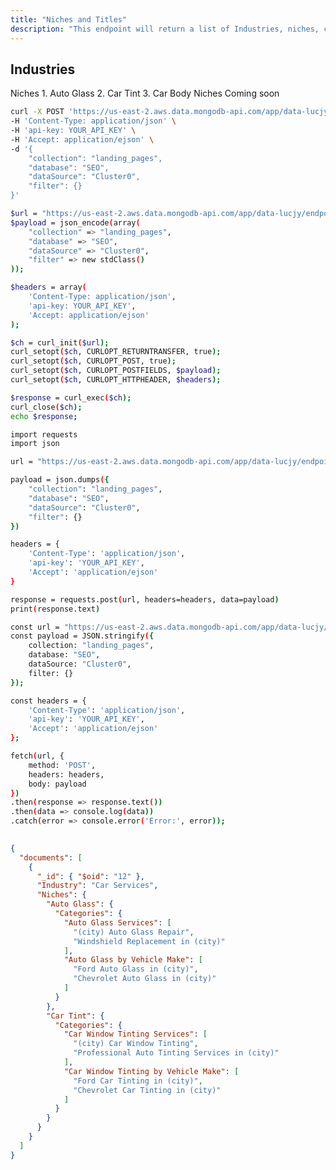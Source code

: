 ```yaml
---
title: "Niches and Titles"
description: "This endpoint will return a list of Industries, niches, categories and titles."
---
```


## Industries

<AccordionGroup>
  <Accordion title="Car Services">
    Niches
        1. Auto Glass
        2. Car Tint
        3. Car Body
  </Accordion>

  <Accordion title="Beauty">
    Niches
        Coming soon
  </Accordion>

</AccordionGroup>

<RequestExample>

```bash cURL
curl -X POST 'https://us-east-2.aws.data.mongodb-api.com/app/data-lucjy/endpoint/data/v1/action/find' \
-H 'Content-Type: application/json' \
-H 'api-key: YOUR_API_KEY' \
-H 'Accept: application/ejson' \
-d '{
    "collection": "landing_pages",
    "database": "SEO",
    "dataSource": "Cluster0",
    "filter": {}
}'

```

```bash PHP
$url = "https://us-east-2.aws.data.mongodb-api.com/app/data-lucjy/endpoint/data/v1/action/find";
$payload = json_encode(array(
    "collection" => "landing_pages",
    "database" => "SEO",
    "dataSource" => "Cluster0",
    "filter" => new stdClass()
));

$headers = array(
    'Content-Type: application/json',
    'api-key: YOUR_API_KEY',
    'Accept: application/ejson'
);

$ch = curl_init($url);
curl_setopt($ch, CURLOPT_RETURNTRANSFER, true);
curl_setopt($ch, CURLOPT_POST, true);
curl_setopt($ch, CURLOPT_POSTFIELDS, $payload);
curl_setopt($ch, CURLOPT_HTTPHEADER, $headers);

$response = curl_exec($ch);
curl_close($ch);
echo $response;

```

```bash Python
import requests
import json

url = "https://us-east-2.aws.data.mongodb-api.com/app/data-lucjy/endpoint/data/v1/action/find"

payload = json.dumps({
    "collection": "landing_pages",
    "database": "SEO",
    "dataSource": "Cluster0",
    "filter": {}
})

headers = {
    'Content-Type': 'application/json',
    'api-key': 'YOUR_API_KEY',
    'Accept': 'application/ejson'
}

response = requests.post(url, headers=headers, data=payload)
print(response.text)

```

```bash JavaScript
const url = "https://us-east-2.aws.data.mongodb-api.com/app/data-lucjy/endpoint/data/v1/action/find";
const payload = JSON.stringify({
    collection: "landing_pages",
    database: "SEO",
    dataSource: "Cluster0",
    filter: {}
});

const headers = {
    'Content-Type': 'application/json',
    'api-key': 'YOUR_API_KEY',
    'Accept': 'application/ejson'
};

fetch(url, {
    method: 'POST',
    headers: headers,
    body: payload
})
.then(response => response.text())
.then(data => console.log(data))
.catch(error => console.error('Error:', error));
    
```

</RequestExample>

<ResponseExample>

```json Example Response
{
  "documents": [
    {
      "_id": { "$oid": "12" },
      "Industry": "Car Services",
      "Niches": {
        "Auto Glass": {
          "Categories": {
            "Auto Glass Services": [
              "(city) Auto Glass Repair",
              "Windshield Replacement in (city)"
            ],
            "Auto Glass by Vehicle Make": [
              "Ford Auto Glass in (city)",
              "Chevrolet Auto Glass in (city)"
            ]
          }
        },
        "Car Tint": {
          "Categories": {
            "Car Window Tinting Services": [
              "(city) Car Window Tinting",
              "Professional Auto Tinting Services in (city)"
            ],
            "Car Window Tinting by Vehicle Make": [
              "Ford Car Tinting in (city)",
              "Chevrolet Car Tinting in (city)"
            ]
          }
        }
      }
    }
  ]
}

```
</ResponseExample>

&nbsp;
#
&nbsp;
#
&nbsp;